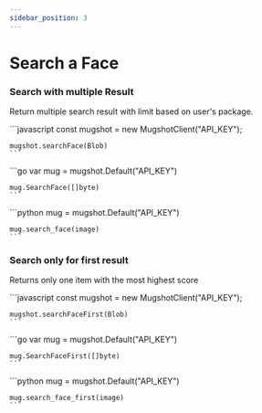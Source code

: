 ```yaml
---
sidebar_position: 3
---
```



# Search a Face

### Search with multiple Result

Return multiple search result with limit based on user's package.

<Tabs groupId="code-sample">
  <TabItem value="js" label="JS/TS">
    ```javascript
    const mugshot = new MugshotClient("API_KEY");

    mugshot.searchFace(Blob)
    ```
  </TabItem>
  <TabItem value="go" label="Go">
    ```go
    var mug = mugshot.Default("API_KEY")

    mug.SearchFace([]byte)
    ```
  </TabItem>
  <TabItem value="python" label="Python">
    ```python
    mug = mugshot.Default("API_KEY")

    mug.search_face(image)
    ```
  </TabItem>
</Tabs>

### Search only for first result

Returns only one item with the most highest score

<Tabs groupId="code-sample">
  <TabItem value="js" label="JS/TS">
    ```javascript
    const mugshot = new MugshotClient("API_KEY");

    mugshot.searchFaceFirst(Blob)
    ```
  </TabItem>
  <TabItem value="go" label="Go">
    ```go
    var mug = mugshot.Default("API_KEY")

    mug.SearchFaceFirst([]byte)
    ```
  </TabItem>
  <TabItem value="python" label="Python">
    ```python
    mug = mugshot.Default("API_KEY")

    mug.search_face_first(image)
    ```
  </TabItem>
</Tabs>

